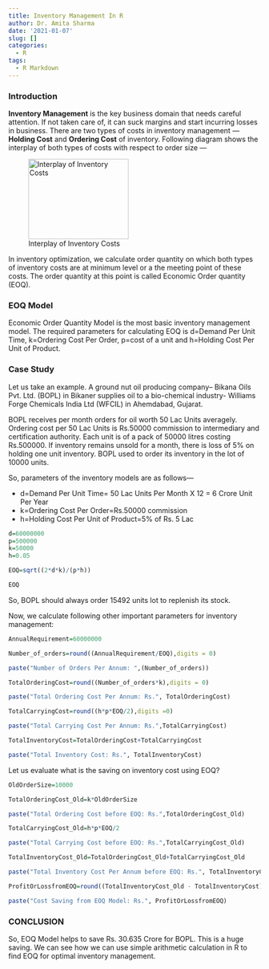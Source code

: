 ```yaml
---
title: Inventory Management In R
author: Dr. Amita Sharma
date: '2021-01-07'
slug: []
categories:
  - R
tags:
  - R Markdown
---
```


### **Introduction**

**Inventory Management** is the key business domain that needs careful attention. If not taken care of, it can suck margins and start incurring losses in business. There are two types of costs in inventory management --- **Holding Cost** and **Ordering Cost** of inventory. Following diagram shows the interplay of both types of costs with respect to order size ---

![Interplay of Inventory Costs](/2021-01-07-inventory-management-in-r/index_files/EOQ.png){width=200px height=160px}

In inventory optimization, we calculate order quantity on which both types of inventory costs are at minimum level or a the meeting point of these costs. The order quantity at this point is called Economic Order quantity (EOQ).

### **EOQ Model**

Economic Order Quantity Model is the most basic inventory management model. The required parameters for calculating EOQ is d=Demand Per Unit Time, k=Ordering Cost Per Order, p=cost of a unit and h=Holding Cost Per Unit of Product.

### **Case Study**

Let us take an example. A ground nut oil producing company-- Bikana Oils Pvt. Ltd. (BOPL) in Bikaner supplies oil to a bio-chemical industry- Williams Forge Chemicals India Ltd (WFCIL) in Ahemdabad, Gujarat.

BOPL receives per month orders for oil worth 50 Lac Units averagely. Ordering cost per 50 Lac Units is Rs.50000 commission to intermediary and certification authority. Each unit is of a pack of 50000 litres costing Rs.500000. If inventory remains unsold for a month, there is loss of 5% on holding one unit inventory. BOPL used to order its inventory in the lot of 10000 units.

So, parameters of the inventory models are as follows---

- d=Demand Per Unit Time= 50 Lac Units Per Month X 12 = 6 Crore Unit Per Year
- k=Ordering Cost Per Order=Rs.50000 commission
- h=Holding Cost Per Unit of Product=5% of Rs. 5 Lac


```r

d=60000000
p=500000
k=50000
h=0.05

EOQ=sqrt((2*d*k)/(p*h))

EOQ

```

So, BOPL should always order 15492 units lot to replenish its stock.

Now, we calculate following other important parameters for inventory management:

```r

AnnualRequirement=60000000

Number_of_orders=round((AnnualRequirement/EOQ),digits = 0)

paste("Number of Orders Per Annum: ",(Number_of_orders))

TotalOrderingCost=round((Number_of_orders*k),digits = 0)

paste("Total Ordering Cost Per Annum: Rs.", TotalOrderingCost)

TotalCarryingCost=round((h*p*EOQ/2),digits =0)

paste("Total Carrying Cost Per Annum: Rs.",TotalCarryingCost)

TotalInventoryCost=TotalOrderingCost+TotalCarryingCost

paste("Total Inventory Cost: Rs.", TotalInventoryCost)

```

Let us evaluate what is the saving on inventory cost using EOQ?

```r

OldOrderSize=10000

TotalOrderingCost_Old=k*OldOrderSize

paste("Total Ordering Cost before EOQ: Rs.",TotalOrderingCost_Old)

TotalCarryingCost_Old=h*p*EOQ/2

paste("Total Carrying Cost before EOQ: Rs.",TotalCarryingCost_Old)

TotalInventoryCost_Old=TotalOrderingCost_Old+TotalCarryingCost_Old

paste("Total Inventory Cost Per Annum before EOQ: Rs.", TotalInventoryCost_Old)

ProfitOrLossfromEOQ=round((TotalInventoryCost_Old - TotalInventoryCost),digit=0)

paste("Cost Saving from EOQ Model: Rs.", ProfitOrLossfromEOQ)

```

### **CONCLUSION**

So, EOQ Model helps to save Rs. 30.635 Crore for BOPL. This is a huge saving. We can see how we can use simple arithmetic calculation in R to find EOQ for optimal inventory management.